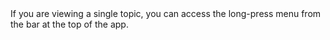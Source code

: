 
<ZulipTip>
  If you are viewing a single topic, you can access the long-press
  menu from the bar at the top of the app.
</ZulipTip>
